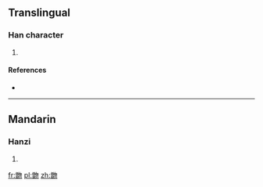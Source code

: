 ==Translingual==

===Han character===
{{Han char|rn=73|rad=曰|as=12|sn=16|four=|canj=金日心竹竹 (CAPHH)}}

# {{defn|Han|sort=曰12}}

====References====
* {{Han ref|kx=0504.091|dkj=14317|hdz=21536.160|uh=6706|ud=26374}}

----

==Mandarin==

===Hanzi===
{{cmn-hanzi|pin=[[fēn]] ([[fen1]])|wg=fen<sup>1</sup>}}

# {{defn|Mandarin|sort=曰12}}

[[fr:朆]]
[[pl:朆]]
[[zh:朆]]